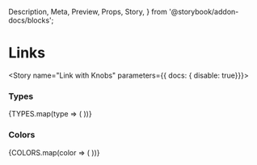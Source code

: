   Description,
  Meta,
  Preview,
  Props,
  Story,
} from '@storybook/addon-docs/blocks';


<Meta component={Link} title="Components/Atoms/Link"/>

# Links
<Description of={Link}/>
<Props of={Link}/>

<Story name="Link with Knobs" parameters={{ docs: { disable: true}}}>
  <Link
    address={text('address','https://app.tallo.com/register' )}
    className={text('className', '')}
    color={text('color', 'primary')}
    text={text('text', 'Tallo')}
    textStyle={text('textStyle', 'uppercase' )}
  />
</Story>

### Types
<Preview>
  <Story name="Link Types">
    {TYPES.map(type => (
      <Link
        address='https://www.tallo.com'
        key={type}
        text={type}
        textStyle={type}
      />
    ))}
  </Story>
</Preview>

### Colors
<Preview>
  <Story name="Link Colors">
    {COLORS.map(color => (
      <span style={color === 'inverted' ? {backgroundColor:'black'} : {}} key={color}>
        <Link
          address='https://www.tallo.com'
          text={color}
          color={color}
        />
      </span>
    ))}
  </Story>
</Preview>
